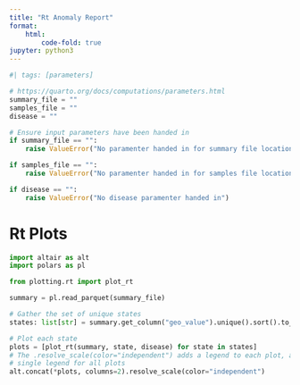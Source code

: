 ```yaml
---
title: "Rt Anomaly Report"
format:
    html:
        code-fold: true
jupyter: python3
---
```


```python
#| tags: [parameters]

# https://quarto.org/docs/computations/parameters.html
summary_file = ""
samples_file = ""
disease = ""
```
```python
# Ensure input parameters have been handed in
if summary_file == "":
    raise ValueError("No paramenter handed in for summary file location")

if samples_file == "":
    raise ValueError("No paramenter handed in for samples file location")

if disease == "":
    raise ValueError("No disease paramenter handed in")
```

# Rt Plots

```python
import altair as alt
import polars as pl

from plotting.rt import plot_rt

summary = pl.read_parquet(summary_file)

# Gather the set of unique states
states: list[str] = summary.get_column("geo_value").unique().sort().to_list()

# Plot each state
plots = [plot_rt(summary, state, disease) for state in states]
# The .resolve_scale(color="independent") adds a legend to each plot, as opposed to a
# single legend for all plots
alt.concat(*plots, columns=2).resolve_scale(color="independent")
```
